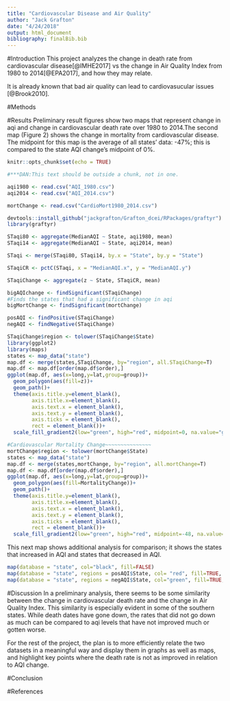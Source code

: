 ```yaml
---
title: "Cardiovascular Disease and Air Quality"
author: "Jack Grafton"
date: "4/24/2018"
output: html_document
bibliography: finalBib.bib
---
```


#Introduction
This project analyzes the change in death rate from cardiovascular disease[@IMHE2017] vs the change in Air Quality Index from 1980 to 2014[@EPA2017], and how they may relate.

It is already known that bad air quality can lead to cardiovasucular issues [@Brook2010]. 


#Methods


#Results
Preliminary result figures show two maps that represent change in aqi and change in cardiovascular death rate over 1980 to 2014.The second map (Figure 2) shows the change in mortality from cardiovascular disease. The midpoint for this map is the average of all states' data: -47%; this is compared to the state AQI change's midpoint of 0%.

```r
knitr::opts_chunk$set(echo = TRUE)

#***DAN:This text should be outside a chunk, not in one.
```

<!--***DAN: need to cite where you got these data-->
```r
aqi1980 <- read.csv("AQI_1980.csv")
aqi2014 <- read.csv("AQI_2014.csv")

mortChange <- read.csv("CardioMort1980_2014.csv")

```

```r
devtools::install_github("jackgrafton/Grafton_dcei/RPackages/graftyr")
library(graftyr)
```

```r
STaqi80 <- aggregate(MedianAQI ~ State, aqi1980, mean)
STaqi14 <- aggregate(MedianAQI ~ State, aqi2014, mean)

STaqi <- merge(STaqi80, STaqi14, by.x = "State", by.y = "State")

STaqiCR <- pctC(STaqi, x = "MedianAQI.x", y = "MedianAQI.y")

STaqiChange <- aggregate(z ~ State, STaqiCR, mean)

```


```r
bigAQIchange <- findSignificant(STaqiChange)
#Finds the states that had a significant change in aqi
bigMortChange <- findSignificant(mortChange)

posAQI <- findPositive(STaqiChange)
negAQI <- findNegative(STaqiChange)
```


```r
STaqiChange$region <- tolower(STaqiChange$State)
library(ggplot2)
library(maps)
states <- map_data("state")
map.df <- merge(states,STaqiChange, by="region", all.STaqiChange=T)
map.df <- map.df[order(map.df$order),]
ggplot(map.df, aes(x=long,y=lat,group=group))+
  geom_polygon(aes(fill=z))+
  geom_path()+ 
  theme(axis.title.y=element_blank(),
        axis.title.x=element_blank(),
        axis.text.x = element_blank(),
        axis.text.y = element_blank(),
        axis.ticks = element_blank(),
        rect = element_blank())+
  scale_fill_gradient2(low="green", high="red", midpoint=0, na.value="grey10")

#Cardiovascular Mortality Change~~~~~~~~~~~~~~~
mortChange$region <- tolower(mortChange$State)
states <- map_data("state")
map.df <- merge(states,mortChange, by="region", all.mortChange=T)
map.df <- map.df[order(map.df$order),]
ggplot(map.df, aes(x=long,y=lat,group=group))+
  geom_polygon(aes(fill=MortalityChange))+
  geom_path()+ 
  theme(axis.title.y=element_blank(),
        axis.title.x=element_blank(),
        axis.text.x = element_blank(),
        axis.text.y = element_blank(),
        axis.ticks = element_blank(),
        rect = element_blank())+
  scale_fill_gradient2(low="green", high="red", midpoint=-48, na.value="grey10")
```

This next map shows additional analysis for comparison; it shows the states that increased in AQI and states that decreased in AQI.
```r

map(database = "state", col="black", fill=FALSE)
map(database = "state", regions = posAQI$State, col= "red", fill=TRUE, add=TRUE)
map(database = "state", regions = negAQI$State, col="green", fill=TRUE, add=TRUE)

```



#Discussion
In a preliminary analysis, there seems to be some similarity between the change in cardiovascular death rate and the change in Air Quality Index. This similarity is especially evident in some of the southern states. While death dates have gone down, the rates that did not go down as much can be compared to aqi levels that have not improved much or gotten worse.

For the rest of the project, the plan is to more efficiently relate the two datasets in a meaningful way and display them in graphs as well as maps, and highlight key points where the death rate is not as improved in relation to AQI change.

#Conclusion


#References

